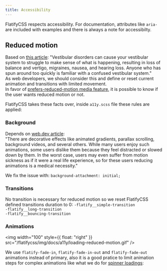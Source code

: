 ```yaml
---
title: Accessibility
---
```


FlatifyCSS respects accessibility. For documentation, attributes like `aria-` are included with examples and there is always a note for accessibilty.

## Reduced motion

Based on [this article](https://css-tricks.com/introduction-reduced-motion-media-query/): "Vestibular disorders can cause your vestibular system to struggle to make sense of what is happening, resulting in loss of balance and vertigo, migraines, nausea, and hearing loss. Anyone who has spun around too quickly is familiar with a confused vestibular system."  
As web developers, we should consider this and define or reset current animation and transitions with limited movement.  
In favor of [prefers-reduced-motion media feature](https://developer.mozilla.org/en-US/docs/Web/CSS/@media/prefers-reduced-motion), it is possible to know if the user wants reduced motion or not.

FlatifyCSS takes these facts over, inside `a11y.scss` file these rules are applied:

### Background

Depends on [web.dev article](https://web.dev/prefers-reduced-motion/):  
"There are decorative effects like animated gradients, parallax scrolling, background videos, and several others. While many users enjoy such animations, some users dislike them because they feel distracted or slowed down by them. In the worst case, users may even suffer from motion sickness as if it were a real life experience, so for these users reducing animations is a medical necessity."

We fix the issue with: `background-attachment: initial;`

### Transitions

No transition is necessary for reduced motion so we reset FlatifyCSS defined transitions duration to 0:
`-flatify__simple-transition`  
`-flatify__long-transition`  
`-flatify__bouncing-transition`

### Animations

<img width="100" style={{ float: "right" }} src="/flatifycss/img/docs/a11y/loading-reduced-motion.gif" />

We use `flatify-fade-in`, `flatify-fade-in-out` and `flatify-fade-out` animations instead of primary, also it is a good pratice to limit animation steps for complex animations like what we do for [spinner loadings](/docs/components/loading):
